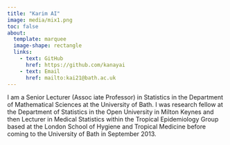 ```yaml
---
title: "Karim AI"
image: media/mix1.png
toc: false
about: 
  template: marquee
  image-shape: rectangle
  links:
    - text: GitHub
      href: https://github.com/kanayai
    - text: Email
      href: mailto:kai21@bath.ac.uk
---
```


I am a Senior Lecturer (Assoc iate Professor) in Statistics in the Department of Mathematical Sciences at the University of Bath. I was research fellow at the Department of Statistics in the Open University in Milton Keynes and then Lecturer in Medical Statistics within the Tropical Epidemiology Group based at the London School of Hygiene and Tropical Medicine before coming to the University of Bath in September 2013.